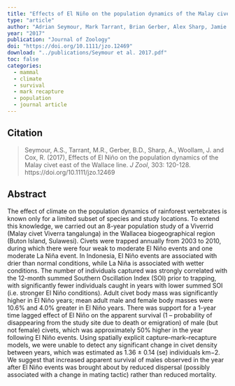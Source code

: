 ```yaml
---
title: "Effects of El Niño on the population dynamics of the Malay civet east of the Wallace line"
type: "article"
author: "Adrian Seymour, Mark Tarrant, Brian Gerber, Alex Sharp, Jamie Woollam, Ruth Cox"
year: "2017"
publication: "Journal of Zoology"
doi: "https://doi.org/10.1111/jzo.12469"
download: "../publications/Seymour et al. 2017.pdf"
toc: false
categories:
  - mammal
  - climate
  - survival
  - mark recapture
  - population
  - journal article
---
```


## Citation 

> Seymour, A.S., Tarrant, M.R., Gerber, B.D., Sharp, A., Woollam, J. and Cox, R. (2017), Effects of El Niño on the population dynamics of the Malay civet east of the Wallace line. *J Zool*, 303: 120-128. https://doi.org/10.1111/jzo.12469

## Abstract

The effect of climate on the population dynamics of rainforest vertebrates is known only for a limited subset of species and study locations. To extend this knowledge, we carried out an 8-year population study of a Viverrid (Malay civet Viverra tangalunga) in the Wallacea biogeographical region (Buton Island, Sulawesi). Civets were trapped annually from 2003 to 2010, during which there were four weak to moderate El Niño events and one moderate La Niña event. In Indonesia, El Niño events are associated with drier than normal conditions, while La Niña is associated with wetter conditions. The number of individuals captured was strongly correlated with the 12-month summed Southern Oscillation Index (SOI) prior to trapping, with significantly fewer individuals caught in years with lower summed SOI (i.e. stronger El Niño conditions). Adult civet body mass was significantly higher in El Niño years; mean adult male and female body masses were 10.6% and 4.0% greater in El Niño years. There was support for a 1-year time lagged effect of El Niño on the apparent survival (1 – probability of disappearing from the study site due to death or emigration) of male (but not female) civets, which was approximately 50% higher in the year following El Niño events. Using spatially explicit capture–mark–recapture models, we were unable to detect any significant change in civet density between years, which was estimated as 1.36 ± 0.14 (se) individuals km−2. We suggest that increased apparent survival of males observed in the year after El Niño events was brought about by reduced dispersal (possibly associated with a change in mating tactic) rather than reduced mortality.